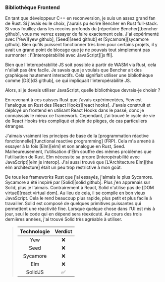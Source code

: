 ### Bibliothèque Frontend

En tant que développeur C++ en reconversion, je suis un assez grand fan de Rust. Si j'avais eu le choix, j'aurais pu écrire Bencher en Rust full-stack. Si vous fouillez dans les recoins profonds du [répertoire Bencher][bencher github], vous me verrez essayer de faire exactement cela. J'ai expérimenté avec [Yew][yew github], [Seed][seed github] et [Sycamore][sycamore github]. Bien qu'ils puissent fonctionner très bien pour certains projets, il y avait un grand point de blocage que je ne pouvais tout simplement pas surmonter : l'[Interopérabilité avec JavaScript][js ffi].

Bien que l'interopérabilité JS soit possible à partir de WASM via Rust, cela n'allait pas être facile. Je savais que je voulais que Bencher ait des graphiques hautement interactifs. Cela signifiait utiliser une bibliothèque comme [D3][d3 github], ce qui impliquait l'interopérabilité JS.

Alors, si je devais utiliser JavaScript, quelle bibliothèque devrais-je choisir ?

En revenant à ces caisses Rust que j'avais expérimentées, Yew est l'analogue en Rust des [React Hooks][react hooks]. J'avais construit et déployé un frontend en utilisant React Hooks dans le passé, donc je connaissais le mieux ce framework. Cependant, j'ai trouvé le cycle de vie de React Hooks très compliqué et plein de pièges, de cas particuliers étranges.

J'aimais vraiment les principes de base de la [programmation réactive fonctionnelle][functional reactive programming] (FRP). Cela m'a amené à essayer à la fois [Elm][elm] et son analogue en Rust, Seed. Malheureusement, l'utilisation d'Elm souffre des mêmes problèmes que l'utilisation de Rust. Elm nécessite sa propre [Interopérabilité avec JavaScript][elm js interop]. J'ai aussi trouvé que [L'Architecture Elm][the elm architecture] était un peu trop restrictive à mon goût.

De tous les frameworks Rust que j'ai essayés, j'aimais le plus Sycamore. Sycamore a été inspiré par [Solid][solid github]. Plus j'en apprenais sur Solid, plus je l'aimais. Contrairement à React, Solid n'utilise pas de [DOM virtuel][react virtual dom]. Au lieu de cela, il se compile en bon vieux JavaScript. Cela le rend beaucoup plus rapide, plus petit et plus facile à travailler. Solid est composé de quelques primitives puissantes qui permettent une réactivité fine. Lorsque quelque chose dans l'UI est mis à jour, seul le code qui en dépend sera réexécuté. Au cours des trois dernières années, j'ai trouvé Solid très agréable à utiliser.

> | Technologie | Verdict |
> | :---------: | :-----: |
> |    Yew     |    ❌    |
> |    Seed    |    ❌    |
> |  Sycamore  |    ❌    |
> |    Elm     |    ❌    |
> |  SolidJS   |    ✅    |